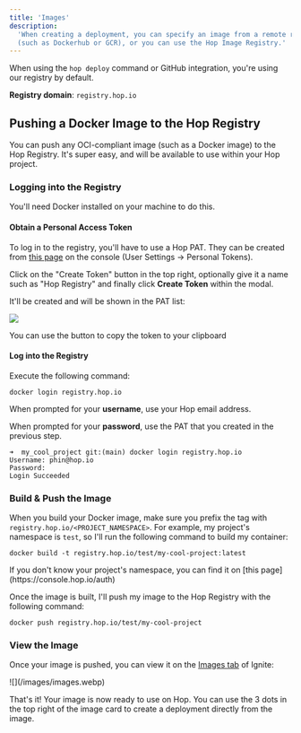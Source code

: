 ```yaml
---
title: 'Images'
description:
  'When creating a deployment, you can specify an image from a remote registry
  (such as Dockerhub or GCR), or you can use the Hop Image Registry.'
---
```


When using the `hop deploy` command or GitHub integration, you're using our
registry by default.

**Registry domain**: `registry.hop.io`

## Pushing a Docker Image to the Hop Registry

You can push any OCI-compliant image (such as a Docker image) to the Hop
Registry. It's super easy, and will be available to use within your Hop project.

### Logging into the Registry

You'll need Docker installed on your machine to do this.

#### Obtain a Personal Access Token

To log in to the registry, you'll have to use a Hop PAT. They can be created
from [this page](https://console.hop.io/auth) on the console (User Settings ->
Personal Tokens).

Click on the "Create Token" button in the top right, optionally give it a name
such as "Hop Registry" and finally click **Create Token** within the modal.

It'll be created and will be shown in the PAT list:

![](/images/hop-pat-2.webp)

You can use the button to copy the token to your clipboard

#### Log into the Registry

Execute the following command:

```
docker login registry.hop.io
```

When prompted for your **username**, use your Hop email address.

When prompted for your **password**, use the PAT that you created in the
previous step.

```
➜  my_cool_project git:(main) docker login registry.hop.io
Username: phin@hop.io
Password:
Login Succeeded
```

### Build & Push the Image

When you build your Docker image, make sure you prefix the tag with
`registry.hop.io/<PROJECT_NAMESPACE>`. For example, my project's namespace is
`test`, so I'll run the following command to build my container:

```
docker build -t registry.hop.io/test/my-cool-project:latest
```

<Note>
	If you don't know your project's namespace, you can find it on [this
	page](https://console.hop.io/auth)
</Note>

Once the image is built, I'll push my image to the Hop Registry with the
following command:

```
docker push registry.hop.io/test/my-cool-project
```

### View the Image

Once your image is pushed, you can view it on the
[Images tab](https://console.hop.io/auth) of Ignite:

<Frame>![](/images/images.webp)</Frame>

That's it! Your image is now ready to use on Hop. You can use the 3 dots in the
top right of the image card to create a deployment directly from the image.
